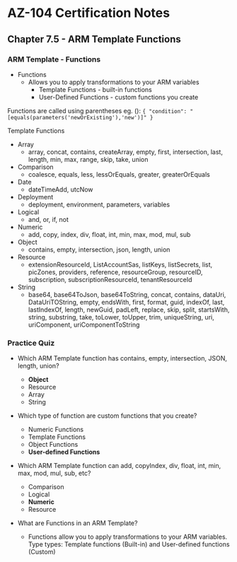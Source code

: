 # AZ-104 Certification Notes
## Chapter 7.5 - ARM Template Functions

### ARM Template - Functions
* Functions
	* Allows you to apply transformations to your ARM variables
		* Template Functions - built-in functions
		* User-Defined Functions - custom functions you create

Functions are called using parentheses eg. (): `{ "condition": "[equals(parameters('newOrExisting'),'new')]" }`

Template Functions
* Array
	* array, concat, contains, createArray, empty, first, intersection, last, length, min, max, range, skip, take, union
* Comparison
	* coalesce, equals, less, lessOrEquals, greater, greaterOrEquals
* Date
	* dateTimeAdd, utcNow
* Deployment
	* deployment, environment, parameters, variables
* Logical
	* and, or, if, not
* Numeric
	* add, copy, index, div, float, int, min, max, mod, mul, sub
* Object
	* contains, empty, intersection, json, length, union
* Resource
	* extensionResourceId, ListAccountSas, listKeys, listSecrets, list, picZones, providers, reference, resourceGroup, resourceID, subscription, subscriptionResourceId, tenantResourceId
* String
	* base64, base64ToJson, base64ToString, concat, contains, dataUri, DataUriTOString, empty, endsWith, first, format, guid, indexOf, last, lastIndexOf, length, newGuid, padLeft, replace, skip, split, startsWith, string, substring, take, toLower, toUpper, trim, uniqueString, uri, uriComponent, uriComponentToString

### Practice Quiz
* Which ARM Template function has contains, empty, intersection, JSON, length, union?
	* **Object**
	* Resource
	* Array
	* String
* Which type of function are custom functions that you create?
	* Numeric Functions
	* Template Functions
	* Object Functions
	* **User-defined Functions**
* Which ARM Template function can add, copyIndex, div, float, int, min, max, mod, mul, sub, etc?
	* Comparison
	* Logical
	* **Numeric**
	* Resource

* What are Functions in an ARM Template?
	* Functions allow you to apply transformations to your ARM variables. Type types: Template functions (Built-in) and User-defined functions (Custom)